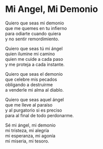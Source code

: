 # Mi Angel, Mi Demonio {-}


Quiero que seas mi demonio<br>
que me quemes en tu infierno<br>
para odiarte cuando quiera<br>
y no sentir remordimiento.


Quiero que seas tú mi ángel<br>
quien ilumine mi camino<br>
quien me cuide a cada paso<br>
y me proteja a cada instante.


Quiero que seas el demonio<br>
que celebre mis pecados<br>
obligando a destruirme<br>
a venderle mi alma al diablo.


Quiero que seas aquel ángel<br>
que me lleve al paraíso<br>
y al purgatorio si es preciso<br>
para al final de todo perdonarme.


Sé mi ángel, mi demonio<br>
mi tristeza, mi alegría<br>
mi esperanza, mi agonía<br>
mi miseria, mi tesoro.
